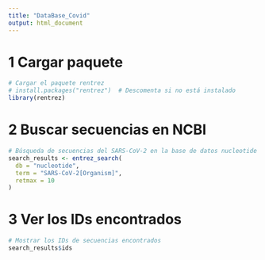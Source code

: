 ```yaml
---
title: "DataBase_Covid"
output: html_document
---
```


# 1 Cargar paquete
```r
# Cargar el paquete rentrez
# install.packages("rentrez")  # Descomenta si no está instalado
library(rentrez)
```

# 2 Buscar secuencias en NCBI
```r
# Búsqueda de secuencias del SARS-CoV-2 en la base de datos nucleotide
search_results <- entrez_search(
  db = "nucleotide",
  term = "SARS-CoV-2[Organism]",
  retmax = 10
)
```

# 3 Ver los IDs encontrados
```r
# Mostrar los IDs de secuencias encontrados
search_results$ids
```

